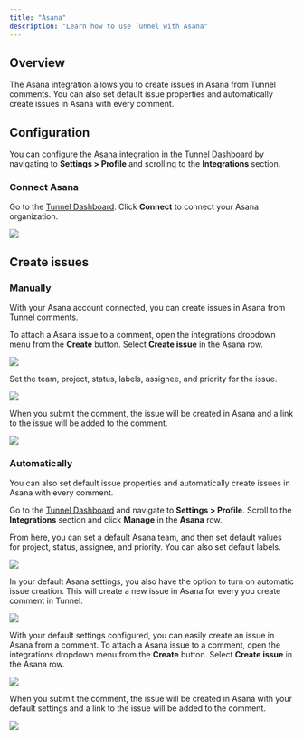 ```yaml
---
title: "Asana"
description: "Learn how to use Tunnel with Asana"
---
```


## Overview

The Asana integration allows you to create issues in Asana from Tunnel comments. You can also set default issue properties and automatically create issues in Asana with every comment.

## Configuration

You can configure the Asana integration in the [Tunnel Dashboard](https://tunnel.dev/redirect-to/default) by navigating to **Settings > Profile** and scrolling to the **Integrations** section.

### Connect Asana

Go to the [Tunnel Dashboard](https://tunnel.dev/settings/integrations). Click **Connect** to connect your Asana organization.

<Frame>
  <img src="/assets/screenshots/integrations/asana/organization-settings.png" />
</Frame>

## Create issues

### Manually

With your Asana account connected, you can create issues in Asana from Tunnel comments.

<Steps>
  <Step title="Open the integrations dropdown menu">

To attach a Asana issue to a comment, open the integrations dropdown menu from the **Create** button. Select **Create issue** in the Asana row.

<Frame>
  <img src="/assets/screenshots/integrations/integrations-dropdown.png" />
</Frame>
  </Step>
  <Step title="Set issue properties">

Set the team, project, status, labels, assignee, and priority for the issue.

<Frame>
  <img src="/assets/screenshots/integrations/asana/asana-ticket-properties.png" />
</Frame>

  </Step>

  <Step title="Submit the comment to create the issue">

When you submit the comment, the issue will be created in Asana and a link to the issue will be added to the comment.

<Frame>
  <img src="/assets/screenshots/integrations/asana/asana-ticket.png" />
</Frame>

  </Step>
</Steps>

### Automatically

You can also set default issue properties and automatically create issues in Asana with every comment.

<Steps>
  <Step title="Add default issue properties">

Go to the [Tunnel Dashboard](https://tunnel.dev/redirect-to/default) and navigate to **Settings > Profile**. Scroll to the **Integrations** section and click **Manage** in the **Asana** row.

From here, you can set a default Asana team, and then set default values for project, status, assignee, and priority. You can also set default labels.

<Frame>
  <img src="/assets/screenshots/integrations/asana/default-settings.png" />
</Frame>
</Step>
  <Step title="(Optional) Turn on automatic issue creation">

In your default Asana settings, you also have the option to turn on automatic issue creation. This will create a new issue in Asana for every you create comment in Tunnel.

<Frame>
  <img src="/assets/screenshots/integrations/asana/automatic-screenshot-creation.png" />
</Frame>
  </Step>
  <Step title="Create an issue">

With your default settings configured, you can easily create an issue in Asana from a comment. To attach a Asana issue to a comment, open the integrations dropdown menu from the **Create** button. Select **Create issue** in the Asana row.

<Frame>
  <img src="/assets/screenshots/integrations/integrations-dropdown.png" />
</Frame>

When you submit the comment, the issue will be created in Asana with your default settings and a link to the issue will be added to the comment.

<Frame>
  <img src="/assets/screenshots/integrations/asana/asana-ticket.png" />
</Frame>
</Step>
</Steps>
